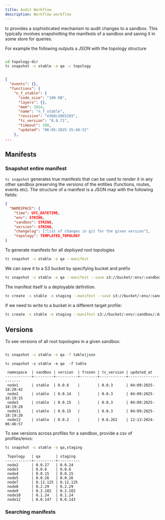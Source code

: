```yaml
---
title: Audit Workflow
description: Workflow workflow
---
```



tc provides a sophisticated mechanism to audit changes to a sandbox. This typically involves snapshotting the manifests of a sandbox and saving it in some store for queries.

For example the following outputs a JSON with the topology structure

```sh

cd topology-dir
tc snapshot -s stable -e qa -c topology
```

```json

{
  "events": {},
  "functions": {
    "n_f_stable": {
      "code_size": "100 KB",
      "layers": {},
      "mem": 1024,
      "name": "n_f_stable",
      "revision": "e568c2865203",
      "tc_version": "0.8.71",
      "timeout": 180,
      "updated": "06:05:2025-15:48:32"
    },
...
```

## Manifests

### Snapshot entire manifest

`tc snapshot` generates true manifests that can be used to render it in any other sandbox preserving the versions of the entities (functions, routes, events etc). The structure of a manifest is a JSON map with the following fields:

```json
{
  "NAMESPACE": {
    "time": UTC_DATETIME,
    "env": STRING,
    "sandbox": STRING,
    "version": STRING,
    "changelog": ["list of changes in git for the given version"],
    "topology": TEMPLATED_TOPOLOGY
}
```

To generate manifests for all _deployed_ root topologies

```sh
tc snapshot -s stable -e qa --manifest

```

We can save it to a S3 bucket by specifying bucket and prefix

```sh
tc snapshot -s stable -e qa --manifest --save s3://bucket/:env/:sandbox/:date.json
```

The manifest itself is a deployable definition.

```sh
tc create -s stable -e staging --manifest --save s3://bucket/:env/:sandbox/:date.json
```

If we need to write to a bucket in a different target profile:

```sh
tc create -s stable -e staging --manifest s3://bucket/:env/:sandbox/:date.json --target-profile cicd
```

## Versions


To see versions of all root topologies in a given sandbox:

```sh

tc snapshot -s stable -e qa -f table|json
```

```
tc snapshot -s stable -e qa  -f table

 namespace  | sandbox | version  | frozen | tc_version | updated_at
------------+---------+----------+--------+------------+---------------------
 node1      | stable  | 0.0.6    |        | 0.0.3      | 04:09:2025-18:20:42
 node2      | stable  | 0.0.14   |        | 0.0.3      | 04:09:2025-18:19:15
 node3      | stable  | 0.0.15   |        | 0.0.3      | 04:09:2025-18:19:28
 node11     | stable  | 0.0.15   |        | 0.0.3      | 04:09:2025-18:19:28
 node12     | stable  | 0.0.2    |        | 0.6.262    | 12:13:2024-06:46:57
```

To see versions across profiles for a sandbox, provide a csv of profiles/envs:

```sh
tc snapshot -s stable -e qa,staging
```

```
 Topology   | qa       | staging
------------+----------+----------
 node2      | 0.0.27   | 0.0.24
 node3      | 0.0.6    | 0.0.6
 node4      | 0.0.15   | 0.0.15
 node5      | 0.0.26   | 0.0.26
 node7      | 0.12.125 | 0.12.125
 node8      | 0.2.29   | 0.2.29
 node9      | 0.2.102  | 0.2.102
 node10     | 0.1.24   | 0.1.24
 node12     | 0.0.147  | 0.0.143
```

### Searching manifests
